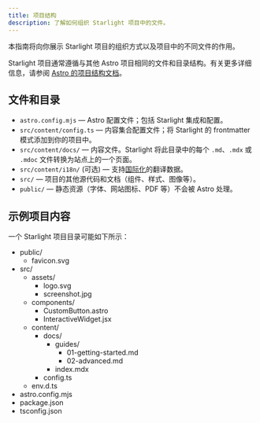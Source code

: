 ```yaml
---
title: 项目结构
description: 了解如何组织 Starlight 项目中的文件。
---
```


本指南将向你展示 Starlight 项目的组织方式以及项目中的不同文件的作用。

Starlight 项目通常遵循与其他 Astro 项目相同的文件和目录结构。有关更多详细信息，请参阅 [Astro 的项目结构文档](https://docs.astro.build/en/core-concepts/project-structure/)。

## 文件和目录

- `astro.config.mjs` — Astro 配置文件；包括 Starlight 集成和配置。
- `src/content/config.ts` — 内容集合配置文件；将 Starlight 的 frontmatter 模式添加到你的项目中。
- `src/content/docs/` — 内容文件。Starlight 将此目录中的每个 `.md`、`.mdx` 或 `.mdoc` 文件转换为站点上的一个页面。
- `src/content/i18n/` (可选) — 支持[国际化](/guides/i18n/)的翻译数据。
- `src/` — 项目的其他源代码和文档（组件、样式、图像等）。
- `public/` — 静态资源（字体、网站图标、PDF 等）不会被 Astro 处理。

## 示例项目内容

一个 Starlight 项目目录可能如下所示：


<FileTree>

- public/
  - favicon.svg
- src/
  - assets/
    - logo.svg
    - screenshot.jpg
  - components/
    - CustomButton.astro
    - InteractiveWidget.jsx
  - content/
    - docs/
      - guides/
        - 01-getting-started.md
        - 02-advanced.md
      - index.mdx
    - config.ts
  - env.d.ts
- astro.config.mjs
- package.json
- tsconfig.json

</FileTree>
